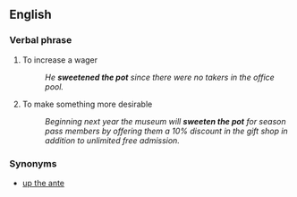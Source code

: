 ==English==

===Verbal phrase===

# {{context|idiom}} To increase a wager
#:  ''He '''sweetened the pot''' since there were no takers in the office pool.''
# {{context|idiom}} To make something more desirable
#: ''Beginning next year the museum will '''sweeten the pot''' for season pass members by offering them a 10% discount in the gift shop in addition to unlimited free admission.''

===Synonyms===

* [[up the ante]]